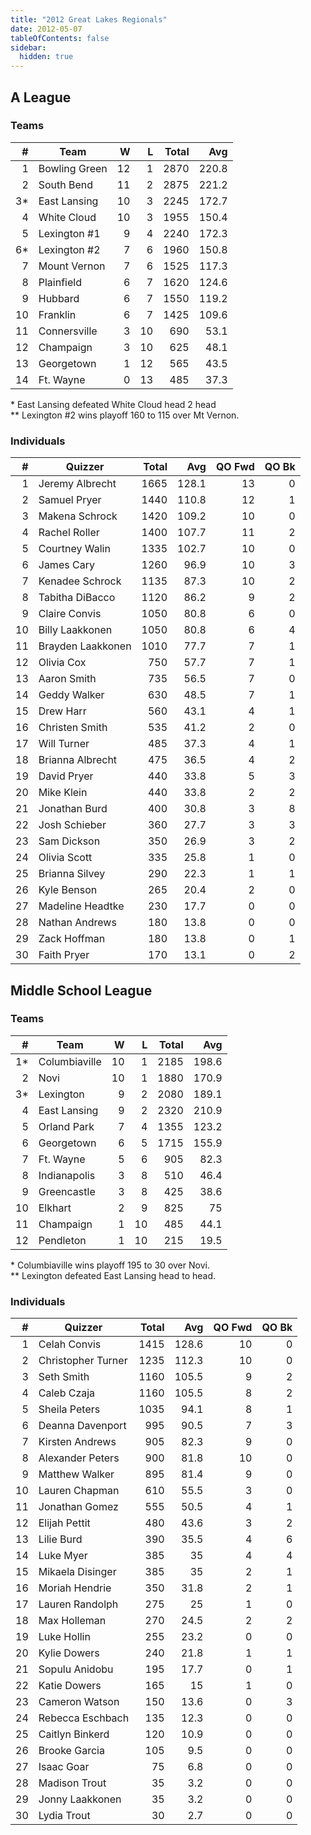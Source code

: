 ```yaml
---
title: "2012 Great Lakes Regionals"
date: 2012-05-07
tableOfContents: false
sidebar:
  hidden: true
---
```


## A League

### Teams

|    # | Team          |    W |    L | Total |   Avg |
| ---: | ------------- | ---: | ---: | ----: | ----: |
|    1 | Bowling Green |   12 |    1 |  2870 | 220.8 |
|    2 | South Bend    |   11 |    2 |  2875 | 221.2 |
|   3* | East Lansing  |   10 |    3 |  2245 | 172.7 |
|    4 | White Cloud   |   10 |    3 |  1955 | 150.4 |
|    5 | Lexington #1  |    9 |    4 |  2240 | 172.3 |
|   6* | Lexington #2  |    7 |    6 |  1960 | 150.8 |
|    7 | Mount Vernon  |    7 |    6 |  1525 | 117.3 |
|    8 | Plainfield    |    6 |    7 |  1620 | 124.6 |
|    9 | Hubbard       |    6 |    7 |  1550 | 119.2 |
|   10 | Franklin      |    6 |    7 |  1425 | 109.6 |
|   11 | Connersville  |    3 |   10 |   690 |  53.1 |
|   12 | Champaign     |    3 |   10 |   625 |  48.1 |
|   13 | Georgetown    |    1 |   12 |   565 |  43.5 |
|   14 | Ft. Wayne     |    0 |   13 |   485 |  37.3 |

\* East Lansing defeated White Cloud head 2 head\
\*\* Lexington #2 wins playoff 160 to 115 over Mt Vernon.

### Individuals

|    # | Quizzer           | Total |   Avg | QO Fwd | QO Bk |
| ---: | ----------------- | ----: | ----: | -----: | ----: |
|    1 | Jeremy Albrecht   |  1665 | 128.1 |     13 |     0 |
|    2 | Samuel Pryer      |  1440 | 110.8 |     12 |     1 |
|    3 | Makena Schrock    |  1420 | 109.2 |     10 |     0 |
|    4 | Rachel Roller     |  1400 | 107.7 |     11 |     2 |
|    5 | Courtney Walin    |  1335 | 102.7 |     10 |     0 |
|    6 | James Cary        |  1260 |  96.9 |     10 |     3 |
|    7 | Kenadee Schrock   |  1135 |  87.3 |     10 |     2 |
|    8 | Tabitha DiBacco   |  1120 |  86.2 |      9 |     2 |
|    9 | Claire Convis     |  1050 |  80.8 |      6 |     0 |
|   10 | Billy Laakkonen   |  1050 |  80.8 |      6 |     4 |
|   11 | Brayden Laakkonen |  1010 |  77.7 |      7 |     1 |
|   12 | Olivia Cox        |   750 |  57.7 |      7 |     1 |
|   13 | Aaron Smith       |   735 |  56.5 |      7 |     0 |
|   14 | Geddy Walker      |   630 |  48.5 |      7 |     1 |
|   15 | Drew Harr         |   560 |  43.1 |      4 |     1 |
|   16 | Christen Smith    |   535 |  41.2 |      2 |     0 |
|   17 | Will Turner       |   485 |  37.3 |      4 |     1 |
|   18 | Brianna Albrecht  |   475 |  36.5 |      4 |     2 |
|   19 | David Pryer       |   440 |  33.8 |      5 |     3 |
|   20 | Mike Klein        |   440 |  33.8 |      2 |     2 |
|   21 | Jonathan Burd     |   400 |  30.8 |      3 |     8 |
|   22 | Josh Schieber     |   360 |  27.7 |      3 |     3 |
|   23 | Sam Dickson       |   350 |  26.9 |      3 |     2 |
|   24 | Olivia Scott      |   335 |  25.8 |      1 |     0 |
|   25 | Brianna Silvey    |   290 |  22.3 |      1 |     1 |
|   26 | Kyle Benson       |   265 |  20.4 |      2 |     0 |
|   27 | Madeline Headtke  |   230 |  17.7 |      0 |     0 |
|   28 | Nathan Andrews    |   180 |  13.8 |      0 |     0 |
|   29 | Zack Hoffman      |   180 |  13.8 |      0 |     1 |
|   30 | Faith Pryer       |   170 |  13.1 |      0 |     2 |

## Middle School League

### Teams

|    # | Team          |    W |    L | Total |   Avg |
| ---: | ------------- | ---: | ---: | ----: | ----: |
|   1* | Columbiaville |   10 |    1 |  2185 | 198.6 |
|    2 | Novi          |   10 |    1 |  1880 | 170.9 |
|   3* | Lexington     |    9 |    2 |  2080 | 189.1 |
|    4 | East Lansing  |    9 |    2 |  2320 | 210.9 |
|    5 | Orland Park   |    7 |    4 |  1355 | 123.2 |
|    6 | Georgetown    |    6 |    5 |  1715 | 155.9 |
|    7 | Ft. Wayne     |    5 |    6 |   905 |  82.3 |
|    8 | Indianapolis  |    3 |    8 |   510 |  46.4 |
|    9 | Greencastle   |    3 |    8 |   425 |  38.6 |
|   10 | Elkhart       |    2 |    9 |   825 |    75 |
|   11 | Champaign     |    1 |   10 |   485 |  44.1 |
|   12 | Pendleton     |    1 |   10 |   215 |  19.5 |

\* Columbiaville wins playoff 195 to 30 over Novi.\
\*\* Lexington defeated East Lansing head to head.

### Individuals

|    # | Quizzer            | Total |   Avg | QO Fwd | QO Bk |
| ---: | ------------------ | ----: | ----: | -----: | ----: |
|    1 | Celah Convis       |  1415 | 128.6 |     10 |     0 |
|    2 | Christopher Turner |  1235 | 112.3 |     10 |     0 |
|    3 | Seth Smith         |  1160 | 105.5 |      9 |     2 |
|    4 | Caleb Czaja        |  1160 | 105.5 |      8 |     2 |
|    5 | Sheila Peters      |  1035 |  94.1 |      8 |     1 |
|    6 | Deanna Davenport   |   995 |  90.5 |      7 |     3 |
|    7 | Kirsten Andrews    |   905 |  82.3 |      9 |     0 |
|    8 | Alexander Peters   |   900 |  81.8 |     10 |     0 |
|    9 | Matthew Walker     |   895 |  81.4 |      9 |     0 |
|   10 | Lauren Chapman     |   610 |  55.5 |      3 |     0 |
|   11 | Jonathan Gomez     |   555 |  50.5 |      4 |     1 |
|   12 | Elijah Pettit      |   480 |  43.6 |      3 |     2 |
|   13 | Lilie Burd         |   390 |  35.5 |      4 |     6 |
|   14 | Luke Myer          |   385 |    35 |      4 |     4 |
|   15 | Mikaela Disinger   |   385 |    35 |      2 |     1 |
|   16 | Moriah Hendrie     |   350 |  31.8 |      2 |     1 |
|   17 | Lauren Randolph    |   275 |    25 |      1 |     0 |
|   18 | Max Holleman       |   270 |  24.5 |      2 |     2 |
|   19 | Luke Hollin        |   255 |  23.2 |      0 |     0 |
|   20 | Kylie Dowers       |   240 |  21.8 |      1 |     1 |
|   21 | Sopulu Anidobu     |   195 |  17.7 |      0 |     1 |
|   22 | Katie Dowers       |   165 |    15 |      1 |     0 |
|   23 | Cameron Watson     |   150 |  13.6 |      0 |     3 |
|   24 | Rebecca Eschbach   |   135 |  12.3 |      0 |     0 |
|   25 | Caitlyn Binkerd    |   120 |  10.9 |      0 |     0 |
|   26 | Brooke Garcia      |   105 |   9.5 |      0 |     0 |
|   27 | Isaac Goar         |    75 |   6.8 |      0 |     0 |
|   28 | Madison Trout      |    35 |   3.2 |      0 |     0 |
|   29 | Jonny Laakkonen    |    35 |   3.2 |      0 |     0 |
|   30 | Lydia Trout        |    30 |   2.7 |      0 |     0 |
